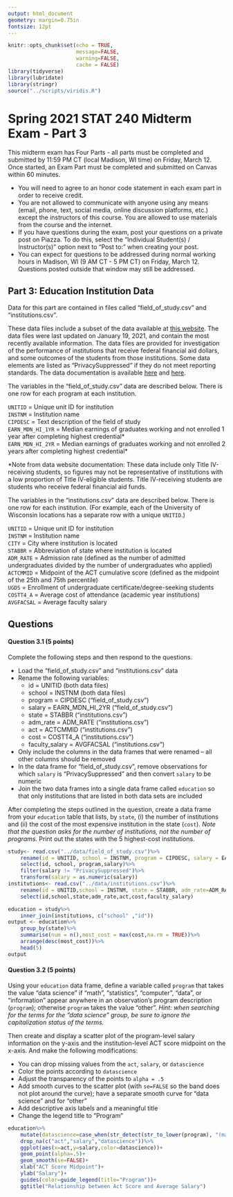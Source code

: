 ```yaml
---
output: html_document
geometry: margin=0.75in
fontsize: 12pt
---
```



```r
knitr::opts_chunk$set(echo = TRUE,
                      message=FALSE,
                      warning=FALSE,
                      cache = FALSE)
library(tidyverse)
library(lubridate)
library(stringr)
source("../scripts/viridis.R")
```


# Spring 2021 STAT 240 Midterm Exam - Part 3

This midterm exam has Four Parts - all parts must be completed and submitted by 11:59 PM CT (local Madison, WI time) on Friday, March 12.  Once started, an Exam Part must be completed and submitted on Canvas within 60 minutes.  

- You will need to agree to an honor code statement in each exam part in order to receive credit.
- You are not allowed to communicate with anyone using any means (email, phone, text, social media, online discussion platforms, etc.) except the instructors of this course. You are allowed to use materials from the course and the internet. 
- If you have questions during the exam, post your questions on a private post on Piazza. To do this, select the "Individual Student(s) / Instructor(s)" option next to "Post to:" when creating your post.
- You can expect for questions to be addressed during normal working hours in Madison, WI (9 AM CT - 5 PM CT) on Friday, March 12.  Questions posted outside that window may still be addressed.



## Part 3:  Education Institution Data

Data for this part are contained in files called "field_of_study.csv" and "institutions.csv".

These data files include a subset of the data available at [this website](https://collegescorecard.ed.gov/data/).  The data files were last updated on January 19, 2021, and contain the most recently available information.
The data files are provided for investigation of the performance of institutions that receive federal financial aid dollars, and some outcomes of the students from those institutions.   Some data elements are listed as "PrivacySuppressed" if they do not meet reporting standards.  The data documentation is available [here](https://collegescorecard.ed.gov/assets/FullDataDocumentation.pdf) and [here](https://collegescorecard.ed.gov/assets/FieldOfStudyDataDocumentation.pdf).

The variables in the "field_of_study.csv" data are described below.  There is one row for each program at each institution.

`UNITID` = Unique unit ID for institution  
`INSTNM` = Institution name  
`CIPDESC` = Text description of the field of study  
`EARN_MDN_HI_1YR` = Median earnings of graduates working and not enrolled 1 year after completing highest credential*  
`EARN_MDN_HI_2YR` = Median earnings of graduates working and not enrolled 2 years after completing highest credential*

*Note from data website documentation: These data include only Title IV-receiving students, so figures may not be representative of institutions with a low proportion of Title IV-eligible students.  Title IV-receiving students are students who receive federal financial aid funds.

The variables in the "institutions.csv" data are described below.  There is one row for each institution.  (For example, each of the University of Wisconsin locations has a separate row with a unique `UNITID`.)

`UNITID` = Unique unit ID for institution  
`INSTNM` = Institution name  
`CITY` = City where institution is located  
`STABBR` =  Abbreviation of state where institution is located  
`ADM_RATE` =  Admission rate (defined as the number of admitted undergraduates divided by the number of undergraduates who applied)  
`ACTCMMID` = Midpoint of the ACT cumulative score (defined as the midpoint of the 25th and 75th percentile)  
`UGDS` = Enrollment of undergraduate certificate/degree-seeking students  
`COSTT4_A` = Average cost of attendance (academic year institutions)  
`AVGFACSAL` = Average faculty salary  


## Questions

#### Question 3.1 (5 points) 

Complete the following steps and then respond to the questions.

- Load the "field_of_study.csv" and "institutions.csv" data
- Rename the following variables:  
    - id = UNITID (both data files)
    - school = INSTNM  (both data files)
    - program = CIPDESC ("field_of_study.csv")
    - salary = EARN_MDN_HI_2YR ("field_of_study.csv")
    - state = STABBR ("institutions.csv")  
    - adm_rate = ADM_RATE ("institutions.csv")  
    - act = ACTCMMID ("institutions.csv") 
    - cost = COSTT4_A ("institutions.csv") 
    - faculty_salary = AVGFACSAL ("institutions.csv")   
- Only include the columns in the data frames that were renamed -- all other columns should be removed  
-  In the data frame for "field_of_study.csv", remove observations for which `salary` is "PrivacySuppressed" and then convert `salary` to be numeric  
- Join the two data frames into a single data frame called `education` so that only institutions that are listed in both data sets are included

After completing the steps outlined in the question, create a data frame from your `education` table that lists, by `state`, (i) the number of institutions and (ii) the cost of the most expensive institution in the state (`cost`).  *Note that the question asks for the number of institutions, not the number of programs.*  Print out the states with the 5 highest-cost institutions.
```r
study<- read.csv("../data/field_of_study.csv")%>%
    rename(id = UNITID, school = INSTNM, program = CIPDESC, salary = EARN_MDN_HI_2YR)%>%
    select(id, school, program,salary)%>%
    filter(salary != "PrivacySuppressed")%>%
    transform(salary = as.numeric(salary))
institutions<- read.csv("../data/institutions.csv")%>%
    rename(id = UNITID,school = INSTNM, state = STABBR, adm_rate=ADM_RATE,act=ACTCMMID,cost=COSTT4_A,faculty_salary = AVGFACSAL)%>%
    select(id,school,state,adm_rate,act,cost,faculty_salary)

education = study%>%
    inner_join(institutions, c("school" ,"id"))
output <- education%>%
    group_by(state)%>%
    summarise(num = n(),most_cost = max(cost,na.rm = TRUE))%>%
    arrange(desc(most_cost))%>%
    head(5)
output
```



#### Question 3.2 (5 points)  

Using your `education` data frame, define a variable called `program` that takes the value "data science" if "math", "statistics", "computer", "data", or "information" appear anywhere in an observation's program description (`program`); otherwise `program` takes the value "other". 
*Hint:  when searching for the terms for the "data science" group, be sure to ignore the capitalization status of the terms.*

Then create and display a scatter plot of the program-level salary information on the y-axis and the institution-level ACT score midpoint on the x-axis.  And make the following modifications:

- You can drop missing values from the `act`, `salary`, or `datascience`  
-  Color the points according to `datascience`  
-  Adjust the transparency of the points to `alpha = .5`  
-  Add smooth curves to the scatter plot (with `se=FALSE` so the band does not plot around the curve);  have a separate smooth curve for "data science" and for "other"  
- Add descriptive axis labels and a meaningful title  
-  Change the legend title to "Program"  

```r
education%>%
    mutate(datascience=case_when(str_detect(str_to_lower(program), "(math)|(statistics)|(computer)|(data)|(information)")~"data science", TRUE~"other"))%>%
    drop_na(c("act","salary","datascience"))%>%
    ggplot(aes(x=act,y=salary,color=datascience))+
    geom_point(alpha=.5)+
    geom_smooth(se=FALSE)+
    xlab("ACT Score Midpoint")+
    ylab("Salary")+
    guides(color=guide_legend(title="Program"))+
    ggtitle("Relationship between Act Score and Average Salary")
```





